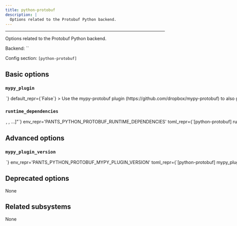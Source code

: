 ```yaml
---
title: python-protobuf
description: |
  Options related to the Protobuf Python backend.
---
```



---

Options related to the Protobuf Python backend.

Backend: <span className="color--primary">``</span>

Config section: <span className="color--primary">`[python-protobuf]`</span>

<span className={styles.options}>

## Basic options

### `mypy_plugin`

<Option
  cli_repr={`--[no-]python-protobuf-mypy-plugin`}
  env_repr='PANTS_PYTHON_PROTOBUF_MYPY_PLUGIN'
  toml_repr={`[python-protobuf]
mypy_plugin = <bool>`}
  default_repr={`False`}
>

Use the `mypy-protobuf` plugin (https://github.com/dropbox/mypy-protobuf) to also generate .pyi type stubs.

</Option>

### `runtime_dependencies`

<Option
  cli_repr={`--python-protobuf-runtime-dependencies="[<target_option>, <target_option>, ...]"`}
  env_repr='PANTS_PYTHON_PROTOBUF_RUNTIME_DEPENDENCIES'
  toml_repr={`[python-protobuf]
runtime_dependencies = [
    <target_option>,
    <target_option>,
    ...,
]`}
  default_repr={`[]`}
>

A list of addresses to `python_requirement_library` targets for the runtime dependencies needed for generated Python code to work. For example, `['3rdparty/python:protobuf', '3rdparty/python:grpcio']`. These dependencies will be automatically added to every `protobuf_library` target

</Option>

## Advanced options

### `mypy_plugin_version`

<Option
  cli_repr={`--python-protobuf-mypy-plugin-version=<str>`}
  env_repr='PANTS_PYTHON_PROTOBUF_MYPY_PLUGIN_VERSION'
  toml_repr={`[python-protobuf]
mypy_plugin_version = <str>`}
  default_repr={`mypy-protobuf==1.23`}
>

The pip-style requirement string for `mypy-protobuf`. You must still set `--mypy-plugin` for this option to be used.

</Option>

## Deprecated options

None

## Related subsystems

None

</span>
